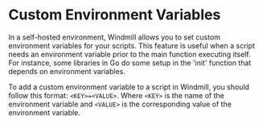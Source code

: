 # Custom Environment Variables

In a self-hosted environment, Windmill allows you to set custom environment variables for your scripts. This feature is useful when a script needs an environment variable prior to the main function executing itself. For instance, some libraries in Go do some setup in the 'init' function that depends on environment variables.

To add a custom environment variable to a script in Windmill, you should follow this format: `<KEY>=<VALUE>`. Where `<KEY>` is the name of the environment variable and `<VALUE>` is the corresponding value of the environment variable.